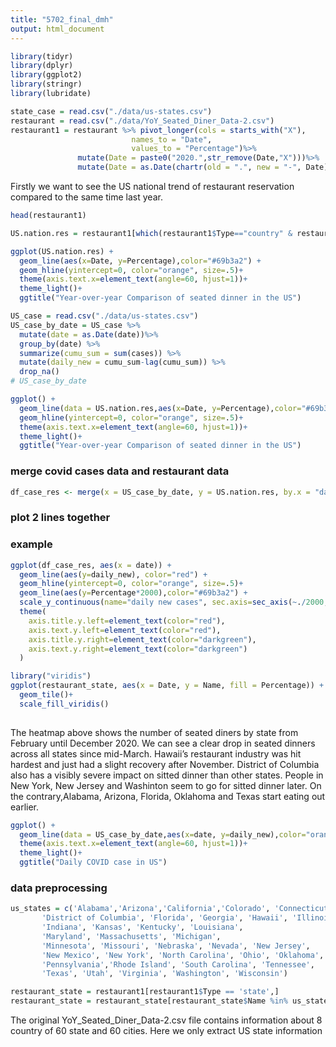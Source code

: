 ```yaml
---
title: "5702_final_dmh"
output: html_document
---
```

```r
library(tidyr)
library(dplyr)
library(ggplot2)
library(stringr)
library(lubridate)
```

```r
state_case = read.csv("./data/us-states.csv")
restaurant = read.csv("./data/YoY_Seated_Diner_Data-2.csv")
restaurant1 = restaurant %>% pivot_longer(cols = starts_with("X"),
                           names_to = "Date",
                           values_to = "Percentage")%>%
               mutate(Date = paste0("2020.",str_remove(Date,"X")))%>%
               mutate(Date = as.Date(chartr(old = ".", new = "-", Date)))
```
Firstly we want to see the US national trend of restaurant reservation compared to the same time last year.

```r
head(restaurant1)
```
```r
US.nation.res = restaurant1[which(restaurant1$Type=="country" & restaurant1$Name=="United States"), ]

ggplot(US.nation.res) +
  geom_line(aes(x=Date, y=Percentage),color="#69b3a2") + 
  geom_hline(yintercept=0, color="orange", size=.5)+ 
  theme(axis.text.x=element_text(angle=60, hjust=1))+
  theme_light()+
  ggtitle("Year-over-year Comparison of seated dinner in the US")
```
```r
US_case = read.csv("./data/us-states.csv")
US_case_by_date = US_case %>%
  mutate(date = as.Date(date))%>%
  group_by(date) %>%
  summarize(cumu_sum = sum(cases)) %>%
  mutate(daily_new = cumu_sum-lag(cumu_sum)) %>%
  drop_na()
# US_case_by_date
```
```r
ggplot() +
  geom_line(data = US.nation.res,aes(x=Date, y=Percentage),color="#69b3a2") + 
  geom_hline(yintercept=0, color="orange", size=.5)+ 
  theme(axis.text.x=element_text(angle=60, hjust=1))+
  theme_light()+
  ggtitle("Year-over-year Comparison of seated dinner in the US")
```
### merge covid cases data and restaurant data
```r
df_case_res <- merge(x = US_case_by_date, y = US.nation.res, by.x = "date", by.y = "Date")
```

### plot 2 lines together
### example
```r
ggplot(df_case_res, aes(x = date)) +
  geom_line(aes(y=daily_new), color="red") +
  geom_hline(yintercept=0, color="orange", size=.5)+ 
  geom_line(aes(y=Percentage*2000),color="#69b3a2") +
  scale_y_continuous(name="daily new cases", sec.axis=sec_axis(~./2000, name="res percentage")) +
  theme(
    axis.title.y.left=element_text(color="red"),
    axis.text.y.left=element_text(color="red"),
    axis.title.y.right=element_text(color="darkgreen"),
    axis.text.y.right=element_text(color="darkgreen")
  )


```




```r
library("viridis")      
ggplot(restaurant_state, aes(x = Date, y = Name, fill = Percentage)) + 
  geom_tile()+
  scale_fill_viridis()
  
```

The heatmap above shows the number of seated diners by state from February until December 2020. We can see a clear drop in seated dinners across all states since mid-March.
Hawaii's restaurant industry was hit hardest and just had a slight recovery after November. District of Columbia also has a visibly severe impact on sitted dinner than other states. People in New York, New Jersey and Washinton seem to go for sitted dinner later. On the contrary,Alabama, Arizona, Florida, Oklahoma and Texas start eating out earlier. 

```r
ggplot() +
  geom_line(data = US_case_by_date,aes(x=date, y=daily_new),color="orange") + 
  theme(axis.text.x=element_text(angle=60, hjust=1))+
  theme_light()+
  ggtitle("Daily COVID case in US")
```


### data preprocessing
```r
us_states = c('Alabama','Arizona','California','Colorado', 'Connecticut',
       'District of Columbia', 'Florida', 'Georgia', 'Hawaii', 'Illinois',
       'Indiana', 'Kansas', 'Kentucky', 'Louisiana',
       'Maryland', 'Massachusetts', 'Michigan',
       'Minnesota', 'Missouri', 'Nebraska', 'Nevada', 'New Jersey',
       'New Mexico', 'New York', 'North Carolina', 'Ohio', 'Oklahoma', 'Oregon',
       'Pennsylvania','Rhode Island', 'South Carolina', 'Tennessee', 
       'Texas', 'Utah', 'Virginia', 'Washington', 'Wisconsin')
```

```r
restaurant_state = restaurant1[restaurant1$Type == 'state',]
restaurant_state = restaurant_state[restaurant_state$Name %in% us_states,]
```
The original YoY_Seated_Diner_Data-2.csv file contains information about 8 country of 60 state and 60 cities. Here we only extract US state information 
